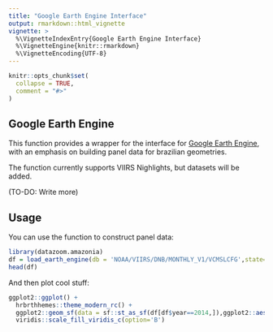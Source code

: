```yaml
---
title: "Google Earth Engine Interface"
output: rmarkdown::html_vignette
vignette: >
  %\VignetteIndexEntry{Google Earth Engine Interface}
  %\VignetteEngine{knitr::rmarkdown}
  %\VignetteEncoding{UTF-8}
---
```


```r
knitr::opts_chunk$set(
  collapse = TRUE,
  comment = "#>"
)
```

## Google Earth Engine

This function provides a wrapper for the \code{r-spatial/rgee} interface for [Google Earth Engine](https://earthengine.google.com/), with an emphasis on building panel data for brazilian geometries.

The function currently supports VIIRS Nighlights, but datasets will be added.

(TO-DO: Write more)

## Usage

You can use the function to construct panel data:

```r
library(datazoom.amazonia)
df = load_earth_engine(db = 'NOAA/VIIRS/DNB/MONTHLY_V1/VCMSLCFG',state=c('RJ','SP'))
head(df)
```

And then plot cool stuff:

```r

ggplot2::ggplot() + 
  hrbrthhemes::theme_modern_rc() + 
  ggplot2::geom_sf(data = sf::st_as_sf(df[df$year==2014,]),ggplot2::aes(fill = mean_rad),col=NA) +
  viridis::scale_fill_viridis_c(option='B')


```




